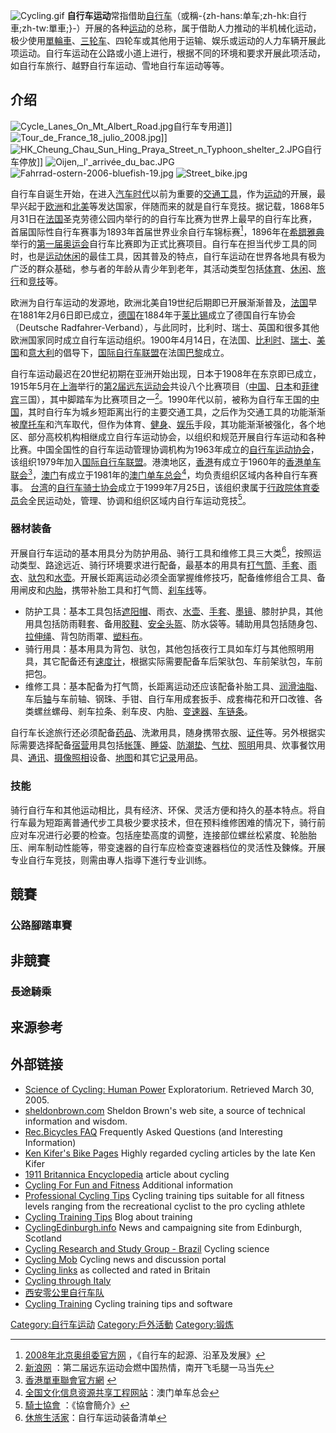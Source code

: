 {{不是|自行车旅行}}
{{noteTA
|1=zh-hans:自行车;zh-hk:單車;zh-tw:腳踏車;
}}
[[File:Cycling.gif|thumb]]
'''自行车运动'''常指借助[[自行车|自行车]]（或稱-{zh-hans:单车;zh-hk:自行車;zh-tw:單車;}-）开展的各种[[体育|运动]]的总称，属于借助人力推动的半机械化运动，极少使用[[單輪車|單輪車]]、[[三轮车|三轮车]]、四轮车或其他用于运输、娱乐或运动的人力车辆开展此项运动。自行车运动在公路或小道上进行，根据不同的环境和要求开展此项活动，如自行车旅行、越野自行车运动、雪地自行车运动等等。

== 介绍 ==
[[File:Cycle_Lanes_On_Mt_Albert_Road.jpg|thumb]]自行车专用道]]
[[File:Tour_de_France_18_julio_2008.jpg|thumb]]]]
[[File:HK_Cheung_Chau_Sun_Hing_Praya_Street_n_Typhoon_shelter_2.JPG|thumb]]自行车停放]]
[[File:Oijen,_l'_arrivée_du_bac.JPG|thumb]]
[[File:Fahrrad-ostern-2006-bluefish-19.jpg|thumb]]
[[File:Street_bike.jpg|thumb]]

自行车自诞生开始，在进入[[汽车|汽车]][[时代|时代]]以前为重要的[[交通工具|交通工具]]，作为[[运动|运动]]的开展，最早兴起于[[欧洲|欧洲]]和[[北美洲|北美]]等发达国家，伴随而来的就是自行车竞技。据记载，1868年5月31日在[[法国|法国]]圣克劳德公园内举行的的自行车比赛为世界上最早的自行车比赛，首届国际性自行车赛事为1893年首届世界业余自行车锦标赛<ref>[http://www.beijing2008.cn/cptvenues/sports/cycling/n214049508.shtml 2008年北京奥组委官方网] {{webarchive|url=https://web.archive.org/web/20080907001618/http://www.beijing2008.cn/cptvenues/sports/cycling/n214049508.shtml |date=2008-09-07 }}，《自行车的起源、沿革及发展》</ref>，1896年在[[希腊|希腊]][[雅典|雅典]]举行的[[1896年夏季奥林匹克运动会|第一届奥运会]]自行车比赛即为正式比赛项目。自行车在担当代步工具的同时，也是[[运动|运动]][[休闲|休闲]]的最佳工具，因其普及的特点，自行车运动在世界各地具有极为广泛的群众基础，参与者的年龄从青少年到老年，其活动类型包括[[体育|体育]]、[[休闲|休闲]]、[[旅行|旅行]]和[[比赛|竞技]]等。

欧洲为自行车运动的发源地，欧洲北美自19世纪后期即已开展渐渐普及，[[法国|法国]]早在1881年2月6日即已成立{{tsl|en|Fédération Française de Cyclisme|法国自行车联盟}}，[[德国|德国]]在1884年于[[莱比锡|莱比锡]]成立了德国自行车协会（Deutsche Radfahrer-Verband），与此同时，比利时、瑞士、英国和很多其他欧洲国家同时成立自行车运动组织。1900年4月14日，在法国、[[比利时|比利时]]、[[瑞士|瑞士]]、[[美国|美国]]和[[意大利|意大利]]的倡导下，[[国际自行车联盟|国际自行车联盟]]在法国[[巴黎|巴黎]]成立。

自行车运动最迟在20世纪初期在亚洲开始出现，日本于1908年在东京即已成立{{tsl|ja|日本自転車競技連盟|日本自行車競技聯盟|东京轮士会}}，1915年5月在[[上海市|上海]]举行的[[远东运动会|第2届远东运动会]]共设八个比赛项目（[[中国|中国]]、[[日本|日本]]和[[菲律宾|菲律宾]]三国），其中脚踏车为比赛项目之一<ref>[http://sports.sina.com.cn/o/2005-05-08/18381548487.shtml 新浪网] {{Wayback|url=http://sports.sina.com.cn/o/2005-05-08/18381548487.shtml |date=20200409091348 }}：第二届远东运动会燃中国热情，南开飞毛腿一马当先</ref>。1990年代以前，被称为自行车王国的[[中国|中国]]，其时自行车为城乡短距离出行的主要交通工具，之后作为交通工具的功能渐渐被[[摩托车|摩托车]]和汽车取代，但作为体育、[[健身|健身]]、[[娱乐|娱乐]]手段，其功能渐渐被强化，各个地区、部分高校机构相继成立自行车运动协会，以组织和规范开展自行车运动和各种比赛。中国全国性的自行车运动管理协调机构为1963年成立的[[中国自行车运动协会|自行车运动协会]]，该组织1979年加入[[国际自行车联盟|国际自行车联盟]]。港澳地区，[[香港|香港]]有成立于1960年的[[香港單車聯會|香港单车联会]]<ref>[http://www.cycling.org.hk/content/cmain.htm 香港單車聯會官方網] {{webarchive|url=https://web.archive.org/web/20080719170119/http://www.cycling.org.hk/content/cmain.htm |date=2008-07-19 }}</ref>，[[澳门|澳门]]有成立于1981年的[[澳門單車總會|澳门单车总会]]<ref>[http://www.hebwht.gov.cn/datalib/2003/Organize/DL/DL-20031129155208/md_view?portal_status_message=validate%20passed%21 全国文化信息资源共享工程网站]{{dead link|date=2018年4月 |bot=InternetArchiveBot |fix-attempted=yes }}：澳门单车总会</ref>，均负责组织区域内各种自行车赛事。
[[台灣|台湾]]的[[中華民國自行車騎士協會|自行车骑士协会]]成立于1999年7月25日，该组织隶属于[[行政院體育委員會|行政院体育委员会]]全民运动处，管理、协调和组织区域内自行车运动竞技<ref>[http://www.cyclist.org.tw/about.asp?AU_ID=AU200808040001 騎士協會] {{Wayback|url=http://www.cyclist.org.tw/about.asp?AU_ID=AU200808040001 |date=20200409091312 }}：《協會簡介》</ref>。

===器材装备===
开展自行车运动的基本用具分为防护用品、骑行工具和维修工具三大类<ref>[http://www.suvlife.net/forum/viewtopic.php?t=31187 休旅生活家]{{Dead link|date=2020年3月 |bot=InternetArchiveBot |fix-attempted=yes }}：自行车运动装备清单</ref>，按照运动类型、路途远近、骑行环境要求进行配备，最基本的用具有[[打气筒|打气筒]]、[[手套|手套]]、[[雨衣|雨衣]]、[[包|驮包]]和[[水壶|水壶]]。开展长距离运动必须全面掌握维修技巧，配备维修组合工具、备用闸皮和[[轮胎|内胎]]，携带补胎工具和打气筒、[[刹车|刹车线]]等。 

*防护工具：基本工具包括[[帽子|遮阳帽]]、雨衣、[[壶|水壶]]、[[手套|手套]]、[[太陽眼鏡|墨镜]]、膝肘护具，其他用具包括防雨鞋套、备用[[鞋|胶鞋]]、[[頭盔|安全头盔]]、防水袋等。辅助用具包括随身包、[[绳|拉伸绳]]、背包防雨罩、[[塑料|塑料]][[布|布]]。
*骑行用具：基本用具为背包、驮包，其他包括夜行工具如车灯与其他照明用具，其它配备还有[[速度计|速度计]]，根据实际需要配备车后架驮包、车前架驮包，车前把包。
*维修工具：基本配备为打气筒，长距离运动还应该配备补胎工具、[[脂類|润滑]][[油脂|油脂]]、车后[[軸|轴]]与车前轴、钢珠、手钳、自行车用成套扳手、成套梅花和开口改锥、各类螺丝螺母、剎车拉条、剎车皮、内胎、[[变速器|变速器]]、[[链|车链条]]。

自行车长途旅行还必须配备[[药物|药品]]、洗漱用具，随身携带衣服、[[证件|证件]]等。另外根据实际需要选择配备[[露营|宿营]]用具包括[[帳篷|帐篷]]、[[睡袋|睡袋]]、[[防潮垫|防潮垫]]、[[枕頭|气枕]]、[[照明|照明]]用具、炊事餐饮用具、[[通訊|通讯]]、[[摄影|摄像照相]]设备、[[地图|地图]]和其它[[寫作|记录]]用品。

===技能===
骑行自行车和其他运动相比，具有经济、环保、灵活方便和持久的基本特点。将自行车最为短距离普通代步工具极少要求技术，但在预料维修困难的情况下，骑行前应对车况进行必要的检查。包括座垫高度的调整，连接部位螺丝松紧度、轮胎胎压、闸车制动性能等，带变速器的自行车应检查变速器档位的灵活性及鍊條。开展专业自行车竞技，则需由專人指導下進行专业训练。

==競賽==
===公路腳踏車賽===

==非競賽==
===長途騎乘===
<!-- 隐藏内容: 待编辑的内容 


===大众型===

====休闲骑游====

====长途旅行====

====越野====

====攀爬====

====速降====

====自由骑(坠山)====

===竞赛型===

====公路自行车====

====场地自行车====

====山地自行车====

====BMX小轮车====

==运动型自行车分类==

====公路车====

====越野车====

====旅行车====

====硬尾车====

====软尾车====

====自由骑====

===BMX===

-->

==来源参考==
{{reflist}}

==外部链接==
{{commons|cycling}}{{Wiktionarypar|cycling}}
*[http://www.exploratorium.edu/cycling/humanpower1.html Science of Cycling: Human Power] {{Wayback|url=http://www.exploratorium.edu/cycling/humanpower1.html |date=20081014132730 }} Exploratorium. Retrieved March 30, 2005.
*[http://www.sheldonbrown.com/ sheldonbrown.com] {{Wayback|url=http://www.sheldonbrown.com/ |date=20210504154746 }} Sheldon Brown's web site, a source of technical information and wisdom.
*[http://www.faqs.org/faqs/bicycles-faq/ Rec.Bicycles FAQ] {{Wayback|url=http://www.faqs.org/faqs/bicycles-faq/ |date=20210429221412 }} Frequently Asked Questions (and Interesting Information)
*[https://web.archive.org/web/20080509171218/http://www.kenkifer.com/bikepages/ Ken Kifer's Bike Pages] Highly regarded cycling articles by the late Ken Kifer
*[https://web.archive.org/web/20080817042655/http://www.1911encyclopedia.org/Cycling 1911 Britannica Encyclopedia] article about cycling
*[https://web.archive.org/web/20080921225952/http://www.bicycles4fun.com/ Cycling For Fun and Fitness] Additional information
*[https://web.archive.org/web/20080917214012/http://www.professionalcycling.info/ Professional Cycling Tips] Cycling training tips suitable for all fitness levels ranging from the recreational cyclist to the pro cycling athlete
*[http://www.training4cyclists.com/ Cycling Training Tips] {{Wayback|url=http://www.training4cyclists.com/ |date=20210228093134 }} Blog about training
*[https://web.archive.org/web/20080922062702/http://www.cyclingedinburgh.info/ CyclingEdinburgh.info] News and campaigning site from Edinburgh, Scotland
*[https://web.archive.org/web/20080704032435/http://www.ufsm.br/gepec/indexenglish.html Cycling Research and Study Group - Brazil] Cycling science
*[https://web.archive.org/web/20080915221713/http://www.cyclingmob.com/ Cycling Mob] Cycling news and discussion portal
*[http://www.bikeforall.net Cycling links] {{Wayback|url=http://www.bikeforall.net/ |date=20210506220513 }} as collected and rated in Britain
*[https://web.archive.org/web/20080929070431/http://www.3vallinbici.net/page1ing.html Cycling through Italy]
*[https://web.archive.org/web/20090418060323/http://bbs.cn0km.com/ 西安零公里自行车队]
*[http://www.cycling-secrets.com/ Cycling Training] {{Wayback|url=http://www.cycling-secrets.com/ |date=20210120023555 }} Cycling training tips and software

{{自行车运动}}
{{Authority control}}

[[Category:自行车运动|Category:自行车运动]]
[[Category:戶外活動|Category:戶外活動]]
[[Category:锻炼|Category:锻炼]]